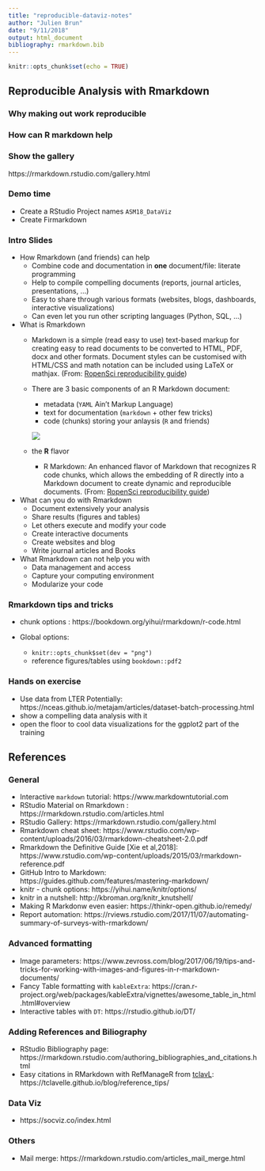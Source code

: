 ```yaml
---
title: "reproducible-dataviz-notes"
author: "Julien Brun"
date: "9/11/2018"
output: html_document
bibliography: rmarkdown.bib
---
```


```r
knitr::opts_chunk$set(echo = TRUE)
```

## Reproducible Analysis with Rmarkdown

### Why making out work reproducible

### How can R markdown help

### Show the gallery

https://rmarkdown.rstudio.com/gallery.html

### Demo time

- Create a RStudio Project names `ASM18_DataViz`
- Create Firmarkdown

### Intro Slides

- How Rmarkdown (and friends) can help
  - Combine code and documentation in **one** document/file: literate programming
  - Help to compile compelling documents (reports, journal articles, presentations, ...)
  - Easy to share through various formats (websites, blogs, dashboards, interactive visualizations)
  - Can even let you run other scripting languages (Python, SQL, ...)

- What is Rmarkdown
  - Markdown is a simple (read easy to use) text-based markup for creating easy to read documents to be converted to HTML, PDF, docx and other formats. Document styles can be customised with HTML/CSS and math notation can be included using LaTeX or mathjax. (From: [RopenSci reproducibility guide](http://ropensci.github.io/reproducibility-guide/sections/tools/))
  - There are 3 basic components of an R Markdown document: 
     - metadata   (`YAML` Ain't Markup Language)
     - text for documentation   (`markdown` + other few tricks)
     - code (chunks) storing your anlaysis   (`R` and friends)
     
     ![](./images/rmarkdown-doc-structure.png) 
  
  - the **R** flavor
    - R Markdown: An enhanced flavor of Markdown that recognizes R code chunks, which allows the embedding of R directly into a Markdown document to create dynamic and reproducible documents. (From: [RopenSci reproducibility guide](http://ropensci.github.io/reproducibility-guide/sections/tools/))


  
- What can you do with Rmarkdown
  - Document extensively your analysis
  - Share results (figures and tables)
  - Let others execute and modify your code
  - Create interactive documents
  - Create websites and blog
  - Write journal articles and Books
  
- What Rmarkdown can not help you with
  - Data management and access
  - Capture your computing environment
  - Modularize your code


### Rmarkdown tips and tricks

- chunk options : https://bookdown.org/yihui/rmarkdown/r-code.html

- Global options: 
  - `knitr::opts_chunk$set(dev = "png")`
  - reference figures/tables using `bookdown::pdf2`

### Hands on exercise

- Use data from LTER
  Potentially: https://nceas.github.io/metajam/articles/dataset-batch-processing.html
- show a compelling data analysis with it
- open the floor to cool data visualizations for the ggplot2 part of the training


## References

### General

- Interactive `markdown` tutorial: https://www.markdowntutorial.com
- RStudio Material on Rmarkdown : https://rmarkdown.rstudio.com/articles.html
- RStudio Gallery: https://rmarkdown.rstudio.com/gallery.html
- Rmarkdown cheat sheet: https://www.rstudio.com/wp-content/uploads/2016/03/rmarkdown-cheatsheet-2.0.pdf
- Rmarkdown the Definitive Guide [Xie et al,2018]: https://www.rstudio.com/wp-content/uploads/2015/03/rmarkdown-reference.pdf
- GitHub Intro to Markdown: https://guides.github.com/features/mastering-markdown/
- knitr - chunk options: https://yihui.name/knitr/options/
- knitr in a nutshell: http://kbroman.org/knitr_knutshell/
- Making R Markdonw even easier: https://thinkr-open.github.io/remedy/
- Report automation: https://rviews.rstudio.com/2017/11/07/automating-summary-of-surveys-with-rmarkdown/


### Advanced formatting

- Image parameters: https://www.zevross.com/blog/2017/06/19/tips-and-tricks-for-working-with-images-and-figures-in-r-markdown-documents/
- Fancy Table formatting with `kableExtra`: https://cran.r-project.org/web/packages/kableExtra/vignettes/awesome_table_in_html.html#overview
- Interactive tables with `DT`: https://rstudio.github.io/DT/


### Adding References and Biliography

- RStudio Bibliography page: https://rmarkdown.rstudio.com/authoring_bibliographies_and_citations.html
- Easy citations in RMarkdown with RefManageR from [tclavL](https://tclavelle.github.io/): https://tclavelle.github.io/blog/reference_tips/


### Data Viz

- https://socviz.co/index.html


### Others

- Mail merge: https://rmarkdown.rstudio.com/articles_mail_merge.html 
